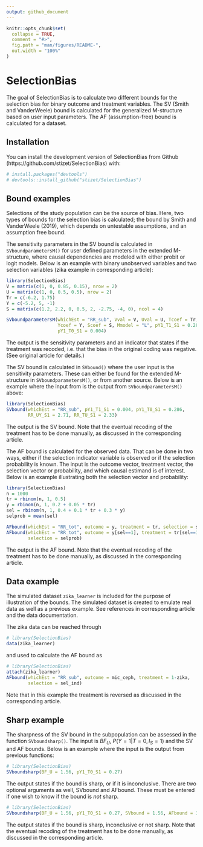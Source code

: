 ```yaml
---
output: github_document
---
```


<!-- README.md is generated from README.Rmd. Please edit that file -->

```r
knitr::opts_chunk$set(
  collapse = TRUE,
  comment = "#>",
  fig.path = "man/figures/README-",
  out.width = "100%"
)
```

# SelectionBias

<!-- badges: start -->
<!-- badges: end -->

The goal of SelectionBias is to calculate two different bounds for the
selection bias for binary outcome and treatment variables.  The SV (Smith and
VanderWeele) bound is calculated for the generalized M-structure based on user
input parameters. The AF (assumption-free) bound is calculated for a dataset.

## Installation

You can install the development version of SelectionBias from Github
(https://github.com/stizet/SelectionBias) with:

``` r
# install.packages("devtools") 
# devtools::install_github("stizet/SelectionBias")
```

## Bound examples

Selections of the study population can be the source of bias. Here, two types
of bounds for the selection bias is calculated; the bound by Smith and
VanderWeele (2019), which depends on untestable assumptions, and an assumption
free bound.

The sensitivity parameters in the SV bound is calculated in 
`SVboundparametersM()` for user defined parameters in the extended M-structure,
where causal dependencies are modeled with either probit or logit models.
Below is an example with binary unobserved variables and two selection variables
(zika example in corresponding article):
```r
library(SelectionBias)
V = matrix(c(1, 0, 0.85, 0.15), nrow = 2)
U = matrix(c(1, 0, 0.5, 0.5), nrow = 2)
Tr = c(-6.2, 1.75)
Y = c(-5.2, 5, -1)
S = matrix(c(1.2, 2.2, 0, 0.5, 2, -2.75, -4, 0), ncol = 4)

SVboundparametersM(whichEst = "RR_sub", Vval = V, Uval = U, Tcoef = Tr,
                   Ycoef = Y, Scoef = S, Mmodel = "L", pY1_T1_S1 = 0.286,
                   pY1_T0_S1 = 0.004)
```
The output is the sensitivity parameters and an indicator that states if the
treatment was recoded, i.e. that the bias in the original coding was negative.
(See original article for details.)

The SV bound is calculated in `SVbound()` where the user input is the
sensitivity parameters. These can either be found for the extended M-structure 
in `SVboundparametersM()`, or from another source. Below is an example where the
input from is the output from `SVboundparametersM()` above:
```r
library(SelectionBias)
SVbound(whichEst = "RR_sub", pY1_T1_S1 = 0.004, pY1_T0_S1 = 0.286,
        RR_UY_S1 = 2.71, RR_TU_S1 = 2.33)
```
The output is the SV bound. Note that the eventual recoding of the treatment
has to be done manually, as discussed in the corresponding article.

The AF bound is calculated for the observed data. That can be done in two ways,
either if the selection indicator variable is observed or if the selection
probability is known. The input is the outcome vector, treatment vector, the
selection vector or probability, and which causal estimand is of interest. 
Below is an example illustrating both the selection vector and probability:
```r
library(SelectionBias)
n = 1000
tr = rbinom(n, 1, 0.5)
y = rbinom(n, 1, 0.2 + 0.05 * tr)
sel = rbinom(n, 1, 0.4 + 0.1 * tr + 0.3 * y)
selprob = mean(sel)

AFbound(whichEst = "RR_tot", outcome = y, treatment = tr, selection = sel)
AFbound(whichEst = "RR_tot", outcome = y[sel==1], treatment = tr[sel==1],
        selection = selprob)
```
The output is the AF bound. Note that the eventual recoding of the treatment
has to be done manually, as discussed in the corresponding article.

## Data example
The simulated dataset `zika_learner` is included for the purpose of
illustration of the bounds. The simulated dataset is created to emulate real
data as well as a previous example. See references in corresponding article
and the data documentation.

The zika data can be reached through
```r
# library(SelectionBias)
data(zika_learner)
```
and used to calculate the AF bound as
```r
# library(SelectionBias)
attach(zika_learner)
AFbound(whichEst = "RR_sub", outcome = mic_ceph, treatment = 1-zika,
        selection = sel_ind)
```
Note that in this example the treatment is reversed as discussed in the
corresponding article.

## Sharp example

The sharpness of the SV bound in the subpopulation can be assessed in the 
function `SVboundsharp()`. The input is $BF_U$, $P(Y=1|T=0,I_S=1)$ and the SV
and AF bounds. Below is an example where the input is the output from
previous functions:
```r
# library(SelectionBias)
SVboundsharp(BF_U = 1.56, pY1_T0_S1 = 0.27)
```
The output states if the bound is sharp, or if it is inconclusive. There are
two optional arguments as well, SVbound and AFbound. These must be entered if
one wish to know if the bound is *not* sharp.
```r
# library(SelectionBias)
SVboundsharp(BF_U = 1.56, pY1_T0_S1 = 0.27, SVbound = 1.56, AFbound = 3.5)
```
The output states if the bound is sharp, inconclusive or not sharp. Note that
the eventual recoding of the treatment has to be done manually, as discussed
in the corresponding article.

